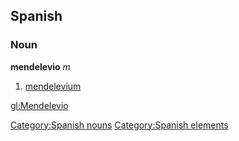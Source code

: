 == Spanish == {{wikipediaAlt|mendelevium}}
=== Noun ===
'''mendelevio''' ''m''
# [[mendelevium]]

[[Category:Spanish nouns]]
[[Category:Spanish elements]]

[[gl:Mendelevio]]